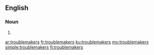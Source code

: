 ==English==

===Noun===
{{head|en|plural}}

# {{plural of|troublemaker|lang=en}}

[[ar:troublemakers]]
[[fr:troublemakers]]
[[ku:troublemakers]]
[[my:troublemakers]]
[[simple:troublemakers]]
[[fi:troublemakers]]